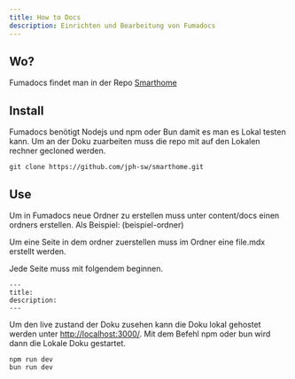 ```yaml
---
title: How to Docs
description: Einrichten und Bearbeitung von Fumadocs
---
```


## Wo?

Fumadocs findet man in der Repo [Smarthome](https://github.com/jph-sw/smarthome)

## Install

Fumadocs benötigt Nodejs und npm oder Bun damit es man es Lokal testen kann.
Um an der Doku zuarbeiten muss die repo mit auf den Lokalen rechner gecloned werden.
```
git clone https://github.com/jph-sw/smarthome.git
```

## Use

Um in Fumadocs neue Ordner zu erstellen muss unter content/docs einen ordners erstellen.
Als Beispiel: (beispiel-ordner)

Um eine Seite in dem ordner zuerstellen muss im Ordner eine file.mdx erstellt werden.

Jede Seite muss mit folgendem beginnen.
```
---
title:
description:
---
```

Um den live zustand der Doku zusehen kann die Doku lokal gehostet werden unter [http://localhost:3000/](http://localhost:3000).
Mit dem Befehl npm oder bun wird dann die Lokale Doku gestartet.
```
npm run dev
bun run dev
```


